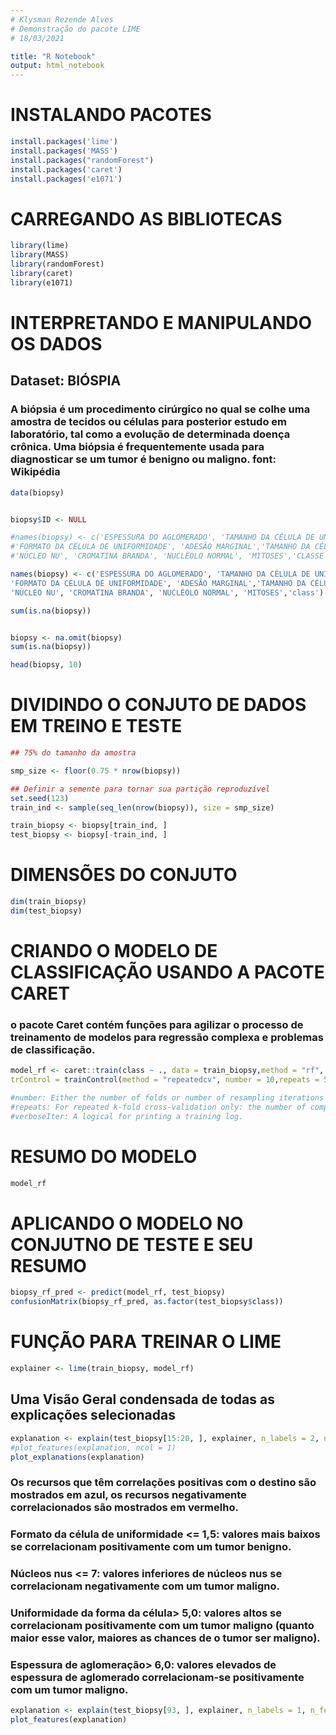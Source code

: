 ```yaml
---
# Klysman Rezende Alves
# Demonstração do pacote LIME
# 18/03/2021

title: "R Notebook"
output: html_notebook
---
```



# INSTALANDO PACOTES
```r
install.packages('lime')
install.packages('MASS')
install.packages("randomForest")
install.packages('caret')
install.packages('e1071')
```

# CARREGANDO AS BIBLIOTECAS
```r
library(lime)
library(MASS)
library(randomForest)
library(caret)
library(e1071)
```

# INTERPRETANDO E MANIPULANDO OS DADOS

## Dataset: BIÓSPIA

### A biópsia é um procedimento cirúrgico no qual se colhe uma amostra de tecidos ou células para posterior estudo em laboratório, tal como a evolução de determinada doença crônica. Uma biópsia é frequentemente usada para diagnosticar se um tumor é benigno ou maligno. font: Wikipédia

```r
data(biopsy)


biopsy$ID <- NULL

#names(biopsy) <- c('ESPESSURA DO AGLOMERADO', 'TAMANHO DA CÉLULA DE UNIFORMIDADE',
#'FORMATO DA CÉLULA DE UNIFORMIDADE', 'ADESÃO MARGINAL','TAMANHO DA CÉLULA EPITELIAL ÚNICA',
#'NÚCLEO NU', 'CROMATINA BRANDA', 'NUCLÉOLO NORMAL', 'MITOSES','CLASSE')

names(biopsy) <- c('ESPESSURA DO AGLOMERADO', 'TAMANHO DA CÉLULA DE UNIFORMIDADE',
'FORMATO DA CÉLULA DE UNIFORMIDADE', 'ADESÃO MARGINAL','TAMANHO DA CÉLULA EPITELIAL ÚNICA',
'NÚCLEO NU', 'CROMATINA BRANDA', 'NUCLÉOLO NORMAL', 'MITOSES','class')

sum(is.na(biopsy))


biopsy <- na.omit(biopsy)
sum(is.na(biopsy))

head(biopsy, 10)
```
# DIVIDINDO O CONJUTO DE DADOS EM TREINO E TESTE
```r
## 75% do tamanho da amostra 

smp_size <- floor(0.75 * nrow(biopsy))

## Definir a semente para tornar sua partição reproduzível
set.seed(123)
train_ind <- sample(seq_len(nrow(biopsy)), size = smp_size)

train_biopsy <- biopsy[train_ind, ]
test_biopsy <- biopsy[-train_ind, ]


```

# DIMENSÕES DO CONJUTO
```r
dim(train_biopsy)
dim(test_biopsy)
```


# CRIANDO O MODELO DE CLASSIFICAÇÃO USANDO A PACOTE CARET 
### o pacote Caret contém funções para agilizar o processo de treinamento de modelos para regressão complexa e problemas de classificação.
```r
model_rf <- caret::train(class ~ ., data = train_biopsy,method = "rf", #random forest
trControl = trainControl(method = "repeatedcv", number = 10,repeats = 5, verboseIter = FALSE))

#number: Either the number of folds or number of resampling iterations
#repeats: For repeated k-fold cross-validation only: the number of complete sets of folds to compute
#verboseIter: A logical for printing a training log.

```

# RESUMO DO MODELO
```r
model_rf
```


# APLICANDO O MODELO NO CONJUTNO DE TESTE E SEU RESUMO
```r
biopsy_rf_pred <- predict(model_rf, test_biopsy)
confusionMatrix(biopsy_rf_pred, as.factor(test_biopsy$class))
```

# FUNÇÃO PARA TREINAR O LIME 
```r
explainer <- lime(train_biopsy, model_rf)
```
## Uma Visão Geral condensada de todas as explicações selecionadas
```r
explanation <- explain(test_biopsy[15:20, ], explainer, n_labels = 2, n_features = 5)
#plot_features(explanation, ncol = 1)
plot_explanations(explanation)

```

### Os recursos que têm correlações positivas com o destino são mostrados em azul, os recursos negativamente correlacionados são mostrados em vermelho.


### Formato da célula de uniformidade <= 1,5: valores mais baixos se correlacionam positivamente com um tumor benigno.
### Núcleos nus <= 7: valores inferiores de núcleos nus se correlacionam negativamente com um tumor maligno.
### Uniformidade da forma da célula> 5,0: valores altos se correlacionam positivamente com um tumor maligno (quanto maior esse valor, maiores as chances de o tumor ser maligno).
### Espessura de aglomeração> 6,0: valores elevados de espessura de aglomerado correlacionam-se positivamente com um tumor maligno.

```r
explanation <- explain(test_biopsy[93, ], explainer, n_labels = 1, n_features = 10)
plot_features(explanation)
```


